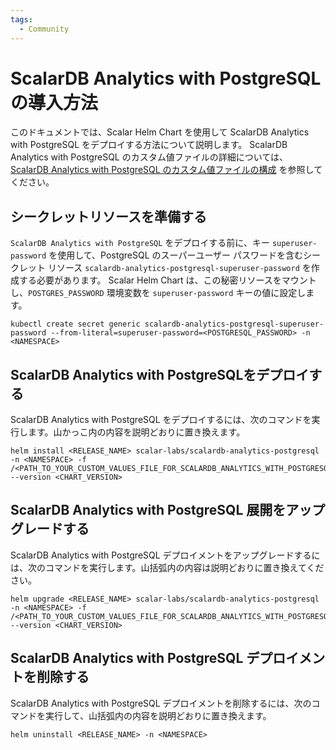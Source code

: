 ```yaml
---
tags:
  - Community
---
```


# ScalarDB Analytics with PostgreSQL の導入方法


<TranslationBanner />

このドキュメントでは、Scalar Helm Chart を使用して ScalarDB Analytics with PostgreSQL をデプロイする方法について説明します。 ScalarDB Analytics with PostgreSQL のカスタム値ファイルの詳細については、[ScalarDB Analytics with PostgreSQL のカスタム値ファイルの構成](configure-custom-values-scalardb-analytics-postgresql.mdx) を参照してください。

## シークレットリソースを準備する

`ScalarDB Analytics with PostgreSQL` をデプロイする前に、キー `superuser-password` を使用して、PostgreSQL のスーパーユーザー パスワードを含むシークレット リソース `scalardb-analytics-postgresql-superuser-password` を作成する必要があります。 Scalar Helm Chart は、この秘密リソースをマウントし、`POSTGRES_PASSWORD` 環境変数を `superuser-password` キーの値に設定します。

```console
kubectl create secret generic scalardb-analytics-postgresql-superuser-password --from-literal=superuser-password=<POSTGRESQL_PASSWORD> -n <NAMESPACE>
```

## ScalarDB Analytics with PostgreSQLをデプロイする

ScalarDB Analytics with PostgreSQL をデプロイするには、次のコマンドを実行します。山かっこ内の内容を説明どおりに置き換えます。

```console
helm install <RELEASE_NAME> scalar-labs/scalardb-analytics-postgresql -n <NAMESPACE> -f /<PATH_TO_YOUR_CUSTOM_VALUES_FILE_FOR_SCALARDB_ANALYTICS_WITH_POSTGRESQL> --version <CHART_VERSION>
```

## ScalarDB Analytics with PostgreSQL 展開をアップグレードする

ScalarDB Analytics with PostgreSQL デプロイメントをアップグレードするには、次のコマンドを実行します。山括弧内の内容は説明どおりに置き換えてください。

```console
helm upgrade <RELEASE_NAME> scalar-labs/scalardb-analytics-postgresql -n <NAMESPACE> -f /<PATH_TO_YOUR_CUSTOM_VALUES_FILE_FOR_SCALARDB_ANALYTICS_WITH_POSTGRESQL> --version <CHART_VERSION>
```

## ScalarDB Analytics with PostgreSQL デプロイメントを削除する

ScalarDB Analytics with PostgreSQL デプロイメントを削除するには、次のコマンドを実行して、山括弧内の内容を説明どおりに置き換えます。

```console
helm uninstall <RELEASE_NAME> -n <NAMESPACE>
```
